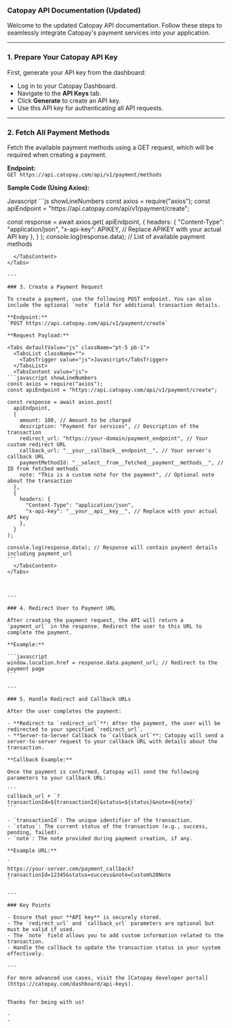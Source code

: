 ### Catopay API Documentation (Updated)

Welcome to the updated Catopay API documentation. Follow these steps to seamlessly integrate Catopay's payment services into your application.

---

### 1. Prepare Your Catopay API Key

First, generate your API key from the dashboard:

- Log in to your Catopay Dashboard.
- Navigate to the **API Keys** tab.
- Click **Generate** to create an API key.
- Use this API key for authenticating all API requests.

---

### 2. Fetch All Payment Methods

Fetch the available payment methods using a GET request, which will be required when creating a payment.

**Endpoint:**  
`GET https://api.catopay.com/api/v1/payment/methods`

**Sample Code (Using Axios):**

<Tabs defaultValue="js" className="pt-5 pb-1">
  <TabsList className="">
    <TabsTrigger value="js">Javascript</TabsTrigger>
  </TabsList>
  <TabsContent value="js">
```js showLineNumbers
const axios = require("axios");
const apiEndpoint = "https://api.catopay.com/api/v1/payment/create";

const response = await axios.get(
apiEndpoint,
{
headers: {
"Content-Type": "application/json",
"x-api-key": APIKEY, // Replace APIKEY with your actual API key
},
}
);
console.log(response.data); // List of available payment methods

````
  </TabsContent>
</Tabs>

---

### 3. Create a Payment Request

To create a payment, use the following POST endpoint. You can also include the optional `note` field for additional transaction details.

**Endpoint:**
`POST https://api.catopay.com/api/v1/payment/create`

**Request Payload:**

<Tabs defaultValue="js" className="pt-5 pb-1">
  <TabsList className="">
    <TabsTrigger value="js">Javascript</TabsTrigger>
  </TabsList>
  <TabsContent value="js">
```javascript showLineNumbers
const axios = require("axios");
const apiEndpoint = "https://api.catopay.com/api/v1/payment/create";

const response = await axios.post(
  apiEndpoint,
  {
    amount: 100, // Amount to be charged
    description: "Payment for services", // Description of the transaction
    redirect_url: "https://your-domain/payment_endpoint", // Your custom redirect URL
    callback_url: "__your__callback__endpoint__", // Your server's callback URL
    paymentMethodId: "__select__from__fetched__payment__methods__", // ID from fetched methods
    note: "This is a custom note for the payment", // Optional note about the transaction
  },
  {
    headers: {
      "Content-Type": "application/json",
      "x-api-key": "__your__api__key__", // Replace with your actual API key
    },
  }
);

console.log(response.data); // Response will contain payment details including payment_url
```
  </TabsContent>
</Tabs>



---

### 4. Redirect User to Payment URL

After creating the payment request, the API will return a `payment_url` in the response. Redirect the user to this URL to complete the payment.

**Example:**

```javascript
window.location.href = response.data.payment_url; // Redirect to the payment page
```

---

### 5. Handle Redirect and Callback URLs

After the user completes the payment:

- **Redirect to `redirect_url`**: After the payment, the user will be redirected to your specified `redirect_url`.
- **Server-to-Server Callback to `callback_url`**: Catopay will send a server-to-server request to your callback URL with details about the transaction.

**Callback Example:**

Once the payment is confirmed, Catopay will send the following parameters to your callback URL:

```
callback_url + `?transactionId=${transactionId}&status=${status}&note=${note}`
```

- `transactionId`: The unique identifier of the transaction.
- `status`: The current status of the transaction (e.g., success, pending, failed).
- `note`: The note provided during payment creation, if any.

**Example URL:**

`
https://your-server.com/payment_callback?transactionId=12345&status=success&note=Custom%20Note
`

---

### Key Points

- Ensure that your **API key** is securely stored.
- The `redirect_url` and `callback_url` parameters are optional but must be valid if used.
- The `note` field allows you to add custom information related to the transaction.
- Handle the callback to update the transaction status in your system effectively.

---

For more advanced use cases, visit the [Catopay developer portal](https://catopay.com/dashboard/api-keys).


Thanks for being with us!

-
-
````
